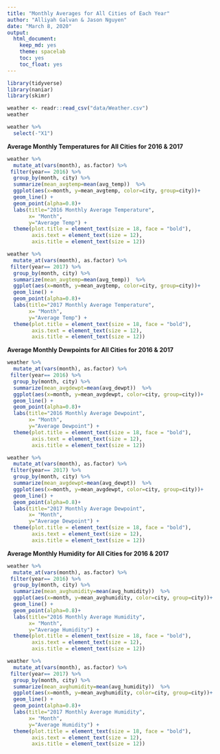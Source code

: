 ```yaml
---
title: "Monthly Averages for All Cities of Each Year"
author: "Alliyah Galvan & Jason Nguyen"
date: "March 8, 2020"
output:
  html_document: 
    keep_md: yes
    theme: spacelab
    toc: yes
    toc_float: yes
---
```

```r
library(tidyverse)
library(naniar)
library(skimr)
```

```r
weather <- readr::read_csv("data/Weather.csv")
weather
```

```r
weather %>% 
  select(-"X1")
```

**Average Monthly Temperatures for All Cities for 2016 & 2017**
```r
weather %>% 
  mutate_at(vars(month), as.factor) %>% 
 filter(year== 2016) %>%
  group_by(month, city) %>% 
  summarize(mean_avgtemp=mean(avg_temp))  %>% 
  ggplot(aes(x=month, y=mean_avgtemp, color=city, group=city))+
  geom_line() +
  geom_point(alpha=0.8)+
  labs(title="2016 Monthly Average Temperature",
       x= "Month",
       y="Average Temp") +
  theme(plot.title = element_text(size = 18, face = "bold"),
        axis.text = element_text(size = 12),
        axis.title = element_text(size = 12))
```

```r
weather %>% 
  mutate_at(vars(month), as.factor) %>% 
 filter(year== 2017) %>%
  group_by(month, city) %>% 
  summarize(mean_avgtemp=mean(avg_temp))  %>% 
  ggplot(aes(x=month, y=mean_avgtemp, color=city, group=city))+
  geom_line() +
  geom_point(alpha=0.8)+
  labs(title="2017 Monthly Average Temperature",
       x= "Month",
       y="Average Temp") +
  theme(plot.title = element_text(size = 18, face = "bold"),
        axis.text = element_text(size = 12),
        axis.title = element_text(size = 12))
```


**Average Monthly Dewpoints for All Cities for 2016 & 2017**

```r
weather %>% 
  mutate_at(vars(month), as.factor) %>% 
 filter(year== 2016) %>%
  group_by(month, city) %>% 
  summarize(mean_avgdewpt=mean(avg_dewpt))  %>% 
  ggplot(aes(x=month, y=mean_avgdewpt, color=city, group=city))+
  geom_line() +
  geom_point(alpha=0.8)+
  labs(title="2016 Monthly Average Dewpoint",
       x= "Month",
       y="Average Dewpoint") +
  theme(plot.title = element_text(size = 18, face = "bold"),
        axis.text = element_text(size = 12),
        axis.title = element_text(size = 12))
```

```r
weather %>% 
  mutate_at(vars(month), as.factor) %>% 
 filter(year== 2017) %>%
  group_by(month, city) %>% 
  summarize(mean_avgdewpt=mean(avg_dewpt))  %>% 
  ggplot(aes(x=month, y=mean_avgdewpt, color=city, group=city))+
  geom_line() +
  geom_point(alpha=0.8)+
  labs(title="2017 Monthly Average Dewpoint",
       x= "Month",
       y="Average Dewpoint") +
  theme(plot.title = element_text(size = 18, face = "bold"),
        axis.text = element_text(size = 12),
        axis.title = element_text(size = 12))
```


**Average Monthly Humidity for All Cities for 2016 & 2017**
```r
weather %>% 
  mutate_at(vars(month), as.factor) %>% 
 filter(year== 2016) %>%
  group_by(month, city) %>% 
  summarize(mean_avghumidity=mean(avg_humidity))  %>% 
  ggplot(aes(x=month, y=mean_avghumidity, color=city, group=city))+
  geom_line() +
  geom_point(alpha=0.8)+
  labs(title="2016 Monthly Average Humidity",
       x= "Month",
       y="Average Humidity") +
  theme(plot.title = element_text(size = 18, face = "bold"),
        axis.text = element_text(size = 12),
        axis.title = element_text(size = 12))
```

```r
weather %>% 
  mutate_at(vars(month), as.factor) %>% 
 filter(year== 2017) %>%
  group_by(month, city) %>% 
  summarize(mean_avghumidity=mean(avg_humidity))  %>% 
  ggplot(aes(x=month, y=mean_avghumidity, color=city, group=city))+
  geom_line() +
  geom_point(alpha=0.8)+
  labs(title="2017 Monthly Average Humidity",
       x= "Month",
       y="Average Humidity") +
  theme(plot.title = element_text(size = 18, face = "bold"),
        axis.text = element_text(size = 12),
        axis.title = element_text(size = 12))
```

